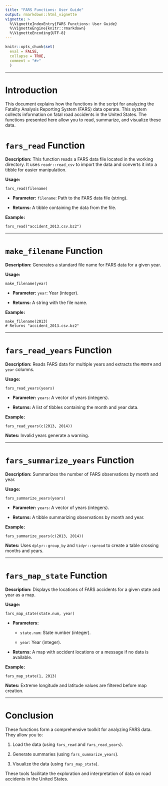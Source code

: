 ```yaml
---
title: "FARS Functions: User Guide"
output: rmarkdown::html_vignette
vignette: >
  %\VignetteIndexEntry{FARS Functions: User Guide}
  %\VignetteEngine{knitr::rmarkdown}
  %\VignetteEncoding{UTF-8}
---
```


```r
knitr::opts_chunk$set(
  eval = FALSE,
  collapse = TRUE,
  comment = "#>"
  )
```


------------------------------------------------------------------------

# Introduction

This document explains how the functions in the script for analyzing the Fatality Analysis Reporting System (FARS) data operate. This system collects information on fatal road accidents in the United States. The functions presented here allow you to read, summarize, and visualize these data.

# `fars_read` Function

**Description:**
This function reads a FARS data file located in the working directory. It uses `readr::read_csv` to import the data and converts it into a tibble for easier manipulation.

**Usage:**

```         
fars_read(filename)
```

-   **Parameter:** `filename`: Path to the FARS data file (string).

-   **Returns:** A tibble containing the data from the file.

**Example:**

```         
fars_read("accident_2013.csv.bz2")
```

------------------------------------------------------------------------

# `make_filename` Function

**Description:**
Generates a standard file name for FARS data for a given year.

**Usage:**

```         
make_filename(year)
```

-   **Parameter:** `year`: Year (integer).

-   **Returns:** A string with the file name.

**Example:**

```         
make_filename(2013)
# Returns "accident_2013.csv.bz2"
```

------------------------------------------------------------------------

# `fars_read_years` Function

**Description:**
Reads FARS data for multiple years and extracts the `MONTH` and `year` columns.

**Usage:**

```         
fars_read_years(years)
```

-   **Parameter:** `years`: A vector of years (integers).

-   **Returns:** A list of tibbles containing the month and year data.

**Example:**

```         
fars_read_years(c(2013, 2014))
```

**Notes:** Invalid years generate a warning.

------------------------------------------------------------------------

# `fars_summarize_years` Function

**Description:**
Summarizes the number of FARS observations by month and year.

**Usage:**

```         
fars_summarize_years(years)
```

-   **Parameter:** `years`: A vector of years (integers).

-   **Returns:** A tibble summarizing observations by month and year.

**Example:**

```         
fars_summarize_years(c(2013, 2014))
```

**Notes:** Uses `dplyr::group_by` and `tidyr::spread` to create a table crossing months and years.

------------------------------------------------------------------------

# `fars_map_state` Function

**Description:**
Displays the locations of FARS accidents for a given state and year as a map.

**Usage:**

```         
fars_map_state(state.num, year)
```

-   **Parameters:**

    -   `state.num`: State number (integer).

    -   `year`: Year (integer).

-   **Returns:** A map with accident locations or a message if no data is available.

**Example:**

```         
fars_map_state(1, 2013)
```

**Notes:** Extreme longitude and latitude values are filtered before map creation.

------------------------------------------------------------------------

# Conclusion

These functions form a comprehensive toolkit for analyzing FARS data. They allow you to:

1.  Load the data (using `fars_read` and `fars_read_years`).

2.  Generate summaries (using `fars_summarize_years`).

3.  Visualize the data (using `fars_map_state`).

These tools facilitate the exploration and interpretation of data on road accidents in the United States.
